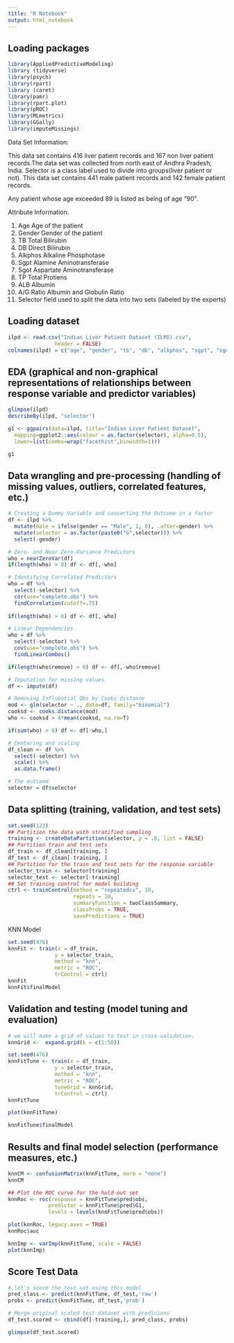---
title: "R Notebook"
output: html_notebook
---

## Loading packages

```{r}
library(AppliedPredictiveModeling)
library (tidyverse)
library(psych)
library(rpart)
library (caret)
library(pamr)
library(rpart.plot)
library(pROC)
library(MLmetrics)
library(GGally)
library(imputeMissings)
```


Data Set Information:

This data set contains 416 liver patient records and 167 non liver patient records.The data set was collected from north east of Andhra Pradesh, India. Selector is a class label used to divide into groups(liver patient or not). This data set contains 441 male patient records and 142 female patient records.

Any patient whose age exceeded 89 is listed as being of age "90".


Attribute Information:

1. Age Age of the patient
2. Gender Gender of the patient
3. TB Total Bilirubin
4. DB Direct Bilirubin
5. Alkphos Alkaline Phosphotase
6. Sgpt Alamine Aminotransferase
7. Sgot Aspartate Aminotransferase
8. TP Total Protiens
9. ALB Albumin
10. A/G Ratio Albumin and Globulin Ratio
11. Selector field used to split the data into two sets (labeled by the experts)


## Loading dataset

```{r}
ilpd <- read.csv("Indian Liver Patient Dataset (ILPD).csv",
               header = FALSE)
colnames(ilpd) = c("age", "gender", "tb", "db", "alkphos", "sgpt", "sgot", "tp", "alb", "ag_ratio", "selector")
```


## EDA (graphical and non-graphical representations of relationships between response variable and predictor variables)

```{r}
glimpse(ilpd)
describeBy(ilpd, "selector")
```

```{r}
g1 <- ggpairs(data=ilpd, title="Indian Liver Patient Dataset",
  mapping=ggplot2::aes(colour = as.factor(selector), alpha=0.5),
  lower=list(combo=wrap("facethist",binwidth=1)))

g1
```


## Data wrangling and pre-processing (handling of missing values, outliers, correlated features, etc.)

```{r}
# Creating a Dummy Variable and converting the Outcome in a factor
df <- ilpd %>% 
  mutate(male = ifelse(gender == "Male", 1, 0), .after=gender) %>%
  mutate(selector = as.factor(paste0("G",selector))) %>% 
  select(-gender)

# Zero- and Near Zero-Variance Predictors
who = nearZeroVar(df)
if(length(who) > 0) df <- df[,-who]

# Identifying Correlated Predictors
who = df %>% 
  select(-selector) %>% 
  cor(use="complete.obs") %>% 
  findCorrelation(cutoff=.75)
  
if(length(who) > 0) df <- df[,-who]

# Linear Dependencies
who = df %>% 
  select(-selector) %>% 
  cov(use="complete.obs") %>% 
  findLinearCombos()

if(length(who$remove) > 0) df <- df[,-who$remove]

# Imputation for missing values
df <- impute(df)

# Removing Influential Obs by Cooks distance
mod <- glm(selector ~ ., data=df, family="binomial")
cooksd <- cooks.distance(mod)
who <- cooksd > 4*mean(cooksd, na.rm=T)

if(sum(who) > 0) df <- df[-who,]

# Centering and scaling
df_clean <- df %>% 
  select(-selector) %>% 
  scale() %>% 
  as.data.frame() 

# The outcome
selector = df$selector
```


## Data splitting (training, validation, and test sets)

```{r}
set.seed(123)
## Partition the data with stratified sampling
training <- createDataPartition(selector, p = .8, list = FALSE)
## Partition train and test sets
df_train <- df_clean[training, ]
df_test <- df_clean[-training, ]
## Partition for the train and test sets for the response variable
selector_train <- selector[training]
selector_test <- selector[-training]
## Set training control for model building
ctrl <- trainControl(method = "repeatedcv", 10, 
                     repeats = 10, 
                     summaryFunction = twoClassSummary, 
                     classProbs = TRUE, 
                     savePredictions = TRUE)
```

KNN Model

```{r}
set.seed(476)
knnFit <- train(x = df_train, 
               y = selector_train,
               method = "knn",
               metric = "ROC",
               trControl = ctrl)
knnFit
knnFit$finalModel
```

## Validation and testing (model tuning and evaluation)

```{r}
# we will make a grid of values to test in cross-validation.
knnGrid <-  expand.grid(k = c(1:50))

set.seed(476)
knnFitTune <- train(x = df_train, 
               y = selector_train,
               method = "knn",
               metric = "ROC",
               tuneGrid = knnGrid,
               trControl = ctrl)
knnFitTune
```

```{r}
plot(knnFitTune)
```

```{r}
knnFitTune$finalModel
```


## Results and final model selection (performance measures, etc.)

```{r}
knnCM <- confusionMatrix(knnFitTune, norm = "none")
knnCM

## Plot the ROC curve for the hold-out set
knnRoc <- roc(response = knnFitTune$pred$obs,
             predictor = knnFitTune$pred$G1,
             levels = levels(knnFitTune$pred$obs))
```

```{r}
plot(knnRoc, legacy.axes = TRUE)
knnRoc$auc
```

```{r}
knnImp <- varImp(knnFitTune, scale = FALSE)
plot(knnImp)
```

## Score Test Data

```{r}
# let's score the test set using this model
pred_class <- predict(knnFitTune, df_test,'raw')
probs <- predict(knnFitTune, df_test,'prob')

# Merge original scaled test dataset with predicions
df_test.scored <- cbind(df[-training,], pred_class, probs)

glimpse(df_test.scored)
```


